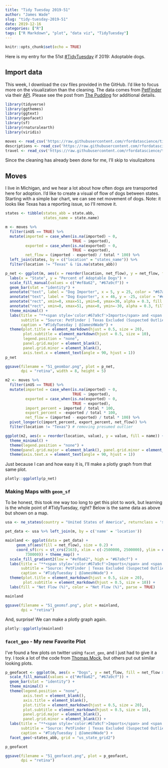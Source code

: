 ```yaml
---
title: "Tidy Tuesday 2019-51"
author: "James Wade"
slug: "tidy-tuesday-2019-51"
date: 2019-12-16
categories: ["R"]
tags: ["R Markdown", "plot", "data viz", "TidyTuesday"]
---
```


```r
knitr::opts_chunk$set(echo = TRUE)
```

Here is my entry for the 51st [#TidyTuesday](https://github.com/rfordatascience/tidytuesday/tree/master/data/2019/2019-12-17) if 2019: Adoptable dogs.

## Import data

This week, I download the csv files provided in the GitHub. I'd like to focus more on the visualization than the cleaning. The data comes from [PetFinder](petfinder.org) via their [API](https://www.petfinder.com/developers/). Please see the post from [The Pudding](https://github.com/the-pudding/data/blob/master/dog-shelters/README.md) for additional details. 

```r
library(tidyverse)
library(ggthemes)
library(ggtext)
library(geofacet)
library(sf)
library(rnaturalearth)
library(viridis)

moves <- read_csv('https://raw.githubusercontent.com/rfordatascience/tidytuesday/master/data/2019/2019-12-17/dog_moves.csv')
descriptions <- read_csv('https://raw.githubusercontent.com/rfordatascience/tidytuesday/master/data/2019/2019-12-17/dog_descriptions.csv')
travel <- read_csv('https://raw.githubusercontent.com/rfordatascience/tidytuesday/master/data/2019/2019-12-17/dog_travel.csv')
```

Since the cleaning has already been done for me, I'll skip to visulizaitons

## Moves

I live in Michigan, and we hear a lot about how often dogs are transported here for adoption. I'd like to create a visual of flow of dogs between states. Starting with a simple bar chart, we can see net movement of dogs. Note: it looks like Texas has a reporting issue, so I'll remove it.

```r
states <- tibble(states_abb = state.abb,
                 states_name = state.name)

m <- moves %>% 
  filter(inUS == TRUE) %>% 
  mutate(imported = case_when(is.na(imported) ~ 0,
                              TRUE ~ imported),
         exported = case_when(is.na(exported) ~ 0,
                              TRUE ~ exported),
         net_flow = (imported - exported) / total * 100) %>% 
  left_join(states, by = c("location" = "states_name")) %>%
  filter(location != "Texas" & !is.na(states_abb))

p_net <- ggplot(m, aes(x = reorder(location, net_flow), y = net_flow, fill = net_flow > 0)) +
  labs(x = "State", y = "Percent of Adoptable Dogs") +
  scale_fill_manual(values = c("#ef8a62", "#67a9cf")) +
  geom_bar(stat = "identity") +
  annotate("text", label = "Dog Importer", x = 5, y = 25, color = "#67a9cf", size = 5) +
  annotate("text", label = "Dog Exporter", x = 46, y = -25, color = "#ef8a62", size = 5) +
  annotate("rect", xmin=0, xmax=51, ymin=0, ymax=30, alpha = 0.3, fill = "#67a9cf") +
  annotate("rect", xmin=0, xmax=51, ymax=0, ymin=-30, alpha = 0.3, fill = "#ef8a62") +
  theme_minimal() + 
  labs(title = "**<span style='color:#67a9cf'>Imports</span> and <span style='color:#ef8a62'>Exports</span> of Dogs by State**",
       subtitle = "Source: PetFinder | Texas Excluded (Suspected Outlier)",
       caption = "#TidyTuesday | @JamesHWade") +
  theme(plot.title = element_markdown(hjust = 0.5, size = 20),
        plot.subtitle = element_markdown(hjust = 0.5, size = 10),
        legend.position = "none",
        panel.grid.major = element_blank(), 
        panel.grid.minor = element_blank(),
        axis.text.x = element_text(angle = 90, hjust = 1))
p_net

ggsave(filename = "51_geombar.png", plot = p_net,
       dpi = "retina", width = 8, height = 5)

m2 <- moves %>% 
  filter(inUS == TRUE) %>% 
  mutate(imported = case_when(is.na(imported) ~ 0,
                              TRUE ~ imported),
         exported = case_when(is.na(exported) ~ 0,
                              TRUE ~ exported),
         import_percent = imported / total * 100,
         export_percent = -exported / total * 100,
         net_flow = (imported - exported) / total * 100) %>% 
  pivot_longer(c(import_percent, export_percent, net_flow)) %>% 
  filter(location != "Texas") # removing presumed outlier

ggplot(m2, aes(x = reorder(location, value), y = value, fill = name)) + geom_col(position = "dodge") +
  theme_minimal() + 
  theme(legend.position = "none") +
  theme(panel.grid.major = element_blank(), panel.grid.minor = element_blank()) +
  theme(axis.text.x = element_text(angle = 90, hjust = 1)) 
```

Just because I can and how easy it is, I'll make a plotly graph from that same plot.

```r
plotly::ggplotly(p_net)
```

### Making Maps with `geom_sf`

To be honest, this took me way too long to get this plot to work, but learning is the whole point of #TidyTuesday, right? Below is the same data as above but shown on a map.

```r
usa <- ne_states(country = "United States of America", returnclass = 'sf')

pet_data <- usa %>% left_join(m, by = c('name' = 'location'))

mainland <- ggplot(data = pet_data) +
     geom_sf(aes(fill = net_flow), size = 0.2) +
     coord_sf(crs = st_crs(2163), xlim = c(-2500000, 2500000), ylim = c(-2300000, 
         730000)) + theme_map() +
  scale_fill_gradient2(low = "#ef8a62", high = "#67a9cf") +
  labs(title = "**<span style='color:#67a9cf'>Imports</span> and <span style='color:#ef8a62'>Exports</span> of Dogs by State**",
       subtitle = "Source: PetFinder | Texas Excluded (Suspected Outlier)",
       caption = "#TidyTuesday | @JamesHWade") +
  theme(plot.title = element_markdown(hjust = 0.5, size = 20),
        plot.subtitle = element_markdown(hjust = 0.5, size = 10)) +
  labs(fill = "Net Flow (%)", color = "Net Flow (%)", parse = TRUE)

mainland

ggsave(filename = "51_geomsf.png", plot = mainland,
       dpi = "retina")
```

And, surprise! We can make a plotly graph again.

```r
plotly::ggplotly(mainland)
```


### `facet_geo` - My new Favorite Plot

I've found a few plots on twitter using `facet_geo`, and I just had to give it a try. I took a lot of the code from [Thomas Mock](https://twitter.com/thomas_mock/status/1206641246351048705), but others put out similar looking plots.

```r
p_geofacet <- ggplot(m, aes(x = "Dogs", y = net_flow, fill = net_flow > 0)) +
  scale_fill_manual(values = c("#ef8a62", "#67a9cf")) +
  geom_bar(stat = "identity") +
  theme_minimal() + 
  theme(legend.position = "none",
        axis.text = element_blank(),
        axis.title = element_blank(),
        plot.title = element_markdown(hjust = 0.5, size = 20),
        plot.subtitle = element_markdown(hjust = 0.5, size = 10),
        panel.grid.major = element_blank(),
        panel.grid.minor = element_blank()) +
  labs(title = "**<span style='color:#67a9cf'>Imports</span> and <span style='color:#ef8a62'>Exports</span> of Dogs by State**",
       subtitle = "Source: PetFinder | Texas Excluded (Suspected Outlier)",
       caption = "#TidyTuesday | @JamesHWade") +
  facet_geo(~states_abb, grid = "us_state_grid2")

p_geofacet

ggsave(filename = "51_geofacet.png", plot = p_geofacet,
       dpi = "retina")
```